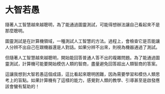 # 大智若愚

隨著人工智慧越來越聰明，為了能通過圖靈測試，可能得想辦法讓自己看起來不是那麼聰明。

圖靈測試是在計算機領域，一種測試人工智慧的方法。過程上，會檢查它是否能讓人分辨不出自己在跟機器還是人對話。如果分辨不出來，則視為機器通過了測試。

但隨著人工智慧越來越聰明，開始能回答普通人答不出的複雜問題。為了能通過圖靈測試，計算機可能要開始模仿人類的智商，盡量避免回答超出人類智商的答案。

這讓我想到大智若愚這個成語，這比看起來聰明困難，因為需要學習和模仿人類思考上的盲點。如果計算機有了這樣的能力，感覺對人類的教學、引導甚至是啟發應該會蠻有幫助的！